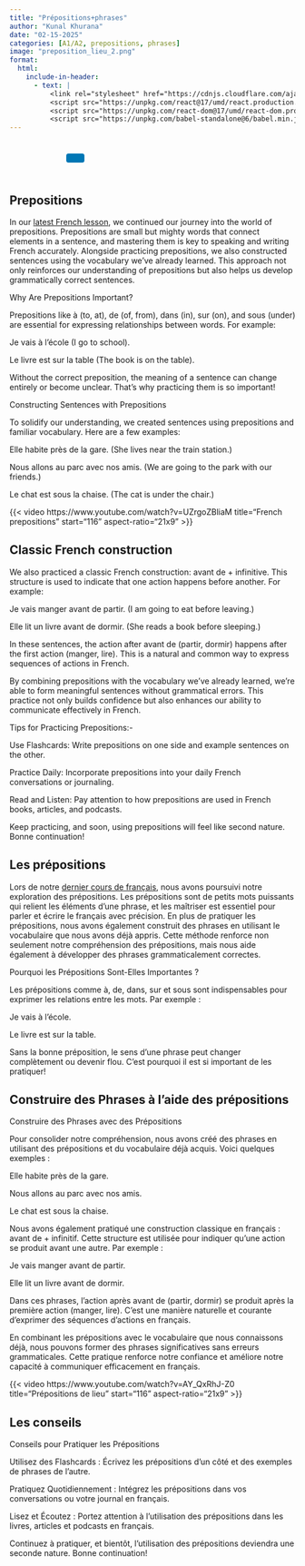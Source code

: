 ```yaml
---
title: "Prépositions+phrases"
author: "Kunal Khurana"
date: "02-15-2025"
categories: [A1/A2, prepositions, phrases]
image: "preposition_lieu_2.png"
format:
  html:
    include-in-header:
      - text: |
          <link rel="stylesheet" href="https://cdnjs.cloudflare.com/ajax/libs/font-awesome/6.0.0/css/all.min.css">
          <script src="https://unpkg.com/react@17/umd/react.production.min.js"></script>
          <script src="https://unpkg.com/react-dom@17/umd/react-dom.production.min.js"></script>
          <script src="https://unpkg.com/babel-standalone@6/babel.min.js"></script>
---
```


::: {style="text-align: left; padding: 10px;"}
<a href="mailto:frenchwithkunal@gmail.com" target="_blank" style="margin: 0 10px; color: #000;"><i class="fas fa-envelope fa-lg"></i></a> <a href="https://www.instagram.com/frenchwithkunal" target="_blank" style="margin: 0 10px; color: #E1306C;"><i class="fab fa-instagram fa-lg"></i></a> <a href="https://frenchwithkunal.ca" target="_blank" style="margin: 0 10px; color: #0077b5;"><i class="fas fa-globe fa-lg"></i></a> <a href="https://whatsapp.com/channel/0029Vb57n2e7dmegpjYpyi3V" target="_blank" style="margin: 0 10px; color: #25D366;"><i class="fab fa-whatsapp fa-lg"></i></a> <button onclick="copyLink()" style="background-color: #0077b5; color: white; padding: 8px 16px; border: none; border-radius: 4px; cursor: pointer; margin-left: 10px;"> <i class="fas fa-copy"></i> </button> [Link copied!]{#copy-message style="margin-left: 10px; color: green; display: none;"}
:::

::: {#react-root}
:::

```{=html}
<script type="text/babel">
 const ProfilePage = () => {
  const { useState, useEffect } = React;
  const [redirectCounter, setRedirectCounter] = useState(4);
  const [isRedirecting, setIsRedirecting] = useState(false);

  const isFrench = document.documentElement.lang === "fr";

  const translations = {
    noAccess: isFrench 
      ? "Vous n'avez pas accès à cette page. Si vous pensez que vous avez accès, veuillez <a href='https://frenchwithkunal.ca/login.html'>vous connecter</a>."
      : "You don't have access to this page. If you think you have, kindly <a href='https://frenchwithkunal.ca/login.html'>login</a>.",
    subscribe: isFrench
      ? "Veuillez vous abonner pour obtenir l'accès."
      : "Please subscribe to gain access.",
    redirecting: isFrench
      ? `Redirection vers la page d'abonnement dans ${redirectCounter} secondes...`
      : `Redirecting to subscription page in ${redirectCounter} seconds...`
  };

  const refreshToken = async () => {
    const storedRefreshToken = localStorage.getItem("refreshToken");

    if (!storedRefreshToken) {
      window.location.href = "/login.html";
      return null;
    }

    try {
      const response = await fetch("https://frenchwithkunal-cdf6ea3f88ce.herokuapp.com/api/v1/auth/refresh-token", {
        method: "POST",
        headers: {
          "Content-Type": "application/json",
        },
        body: JSON.stringify({ refreshToken: storedRefreshToken }),
      });

      if (!response.ok) {
        localStorage.removeItem("accessToken");
        localStorage.removeItem("refreshToken");
        window.location.href = "/login.html";
        return null;
      }

      const data = await response.json();
      localStorage.setItem("accessToken", data.accessToken);
      return data.accessToken;
    } catch (error) {
      localStorage.removeItem("accessToken");
      localStorage.removeItem("refreshToken");
      window.location.href = "/login.html";
      return null;
    }
  };

  const fetchWithAuth = async (url, options = {}) => {
    let accessToken = localStorage.getItem("accessToken");

    options.headers = {
      ...options.headers,
      Authorization: `Bearer ${accessToken}`,
      "Content-Type": "application/json",
    };

    let response = await fetch(url, options);

    if (response.status === 401) {
      console.log("Access token expired, attempting to refresh...");

      // Refresh token
      accessToken = await refreshToken();

      if (!accessToken) return null;

      options.headers.Authorization = `Bearer ${accessToken}`;
      response = await fetch(url, options);
    }

    return response.json();
  };

  const showNoAccessMessage = () => {
    setIsRedirecting(true);
    
    const noAccessMessage = `
      <div style="text-align: center; padding: 20px;">
        <h2>${translations.noAccess}</h2>
        <p>${translations.subscribe}</p>
        <p>${translations.redirecting}</p>
      </div>
    `;
    document.body.innerHTML = noAccessMessage;
    
    // Start countdown and redirect
    const redirectInterval = setInterval(() => {
      setRedirectCounter((prev) => {
        const newCounter = prev - 1;
        if (newCounter <= 0) {
          clearInterval(redirectInterval);
          window.location.href = "https://frenchwithkunal.ca/payment.html";
        }
        
        // Update the countdown text
        const countdownElement = document.querySelector('p:last-child');
        if (countdownElement) {
          countdownElement.textContent = isFrench
            ? `Redirection vers la page d'abonnement dans ${newCounter} secondes...`
            : `Redirecting to subscription page in ${newCounter} seconds...`;
        }
        
        return newCounter;
      });
    }, 1000);
  };

  useEffect(() => {
    const storedToken = localStorage.getItem('accessToken');

    if(!storedToken) {
      showNoAccessMessage();
    } else {
      const fetchData = async() => {
        const data = await fetchWithAuth("https://frenchwithkunal-cdf6ea3f88ce.herokuapp.com/api/v1/auth/me", {
          method: "POST",
        });

        if (data && data.data && data.data.hasAccess) {
          console.log(data);
        } else {
          showNoAccessMessage();
        }
      };
      fetchData();
    }
  }, []);

  return (
    <div></div>
  );
};

ReactDOM.render(
  <ProfilePage />,
  document.getElementById('react-root')
);
 </script>
```

::: {.content-visible when-profile="english"}
## Prepositions

In our [latest French lesson](https://drive.google.com/file/d/15HZnbw8eRvIHwWXLaO3hN8gxIGSDzx7z/view?usp=drive_link), we continued our journey into the world of prepositions. Prepositions are small but mighty words that connect elements in a sentence, and mastering them is key to speaking and writing French accurately. Alongside practicing prepositions, we also constructed sentences using the vocabulary we’ve already learned. This approach not only reinforces our understanding of prepositions but also helps us develop grammatically correct sentences.

Why Are Prepositions Important?

Prepositions like à (to, at), de (of, from), dans (in), sur (on), and sous (under) are essential for expressing relationships between words. For example:

Je vais à l'école (I go to school).

Le livre est sur la table (The book is on the table).

Without the correct preposition, the meaning of a sentence can change entirely or become unclear. That’s why practicing them is so important!

Constructing Sentences with Prepositions

To solidify our understanding, we created sentences using prepositions and familiar vocabulary. Here are a few examples:

Elle habite près de la gare. (She lives near the train station.)

Nous allons au parc avec nos amis. (We are going to the park with our friends.)

Le chat est sous la chaise. (The cat is under the chair.)

{{< video https://www.youtube.com/watch?v=UZrgoZBliaM title="French prepositions" start="116" aspect-ratio="21x9" >}}

## Classic French construction

We also practiced a classic French construction: avant de + infinitive. This structure is used to indicate that one action happens before another. For example:

Je vais manger avant de partir. (I am going to eat before leaving.)

Elle lit un livre avant de dormir. (She reads a book before sleeping.)

In these sentences, the action after avant de (partir, dormir) happens after the first action (manger, lire). This is a natural and common way to express sequences of actions in French.

By combining prepositions with the vocabulary we’ve already learned, we’re able to form meaningful sentences without grammatical errors. This practice not only builds confidence but also enhances our ability to communicate effectively in French.

Tips for Practicing Prepositions:-

Use Flashcards: Write prepositions on one side and example sentences on the other.

Practice Daily: Incorporate prepositions into your daily French conversations or journaling.

Read and Listen: Pay attention to how prepositions are used in French books, articles, and podcasts.

Keep practicing, and soon, using prepositions will feel like second nature. Bonne continuation!
:::

::: {.content-visible when-profile="french"}
## Les prépositions

Lors de notre [dernier cours de français](https://drive.google.com/file/d/15HZnbw8eRvIHwWXLaO3hN8gxIGSDzx7z/view?usp=drive_link), nous avons poursuivi notre exploration des prépositions. Les prépositions sont de petits mots puissants qui relient les éléments d’une phrase, et les maîtriser est essentiel pour parler et écrire le français avec précision. En plus de pratiquer les prépositions, nous avons également construit des phrases en utilisant le vocabulaire que nous avons déjà appris. Cette méthode renforce non seulement notre compréhension des prépositions, mais nous aide également à développer des phrases grammaticalement correctes.

Pourquoi les Prépositions Sont-Elles Importantes ?

Les prépositions comme à, de, dans, sur et sous sont indispensables pour exprimer les relations entre les mots. Par exemple :

Je vais à l'école.

Le livre est sur la table.

Sans la bonne préposition, le sens d’une phrase peut changer complètement ou devenir flou. C’est pourquoi il est si important de les pratiquer!

## Construire des Phrases à l'aide des prépositions

Construire des Phrases avec des Prépositions

Pour consolider notre compréhension, nous avons créé des phrases en utilisant des prépositions et du vocabulaire déjà acquis. Voici quelques exemples :

Elle habite près de la gare.

Nous allons au parc avec nos amis.

Le chat est sous la chaise.

Nous avons également pratiqué une construction classique en français : avant de + infinitif. Cette structure est utilisée pour indiquer qu’une action se produit avant une autre. Par exemple :

Je vais manger avant de partir.

Elle lit un livre avant de dormir.

Dans ces phrases, l’action après avant de (partir, dormir) se produit après la première action (manger, lire). C’est une manière naturelle et courante d’exprimer des séquences d’actions en français.

En combinant les prépositions avec le vocabulaire que nous connaissons déjà, nous pouvons former des phrases significatives sans erreurs grammaticales. Cette pratique renforce notre confiance et améliore notre capacité à communiquer efficacement en français.

{{< video https://www.youtube.com/watch?v=AY_QxRhJ-Z0 title="Prépositions de lieu" start="116" aspect-ratio="21x9" >}}

## Les conseils

Conseils pour Pratiquer les Prépositions

Utilisez des Flashcards : Écrivez les prépositions d’un côté et des exemples de phrases de l’autre.

Pratiquez Quotidiennement : Intégrez les prépositions dans vos conversations ou votre journal en français.

Lisez et Écoutez : Portez attention à l’utilisation des prépositions dans les livres, articles et podcasts en français.

Continuez à pratiquer, et bientôt, l’utilisation des prépositions deviendra une seconde nature. Bonne continuation!
:::